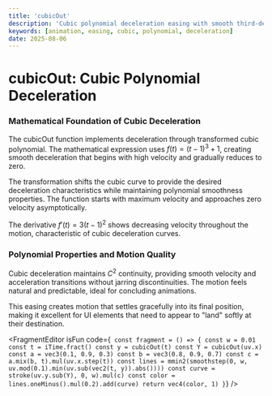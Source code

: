 ```yaml
---
title: 'cubicOut'
description: 'Cubic polynomial deceleration easing with smooth third-degree curve conclusion'
keywords: [animation, easing, cubic, polynomial, deceleration]
date: 2025-08-06
---
```



# cubicOut: Cubic Polynomial Deceleration

### Mathematical Foundation of Cubic Deceleration

The cubicOut function implements deceleration through transformed cubic polynomial. The mathematical expression uses $f(t) = (t-1)^3 + 1$, creating smooth deceleration that begins with high velocity and gradually reduces to zero.

The transformation shifts the cubic curve to provide the desired deceleration characteristics while maintaining polynomial smoothness properties. The function starts with maximum velocity and approaches zero velocity asymptotically.

The derivative $f'(t) = 3(t-1)^2$ shows decreasing velocity throughout the motion, characteristic of cubic deceleration curves.

### Polynomial Properties and Motion Quality

Cubic deceleration maintains $C^2$ continuity, providing smooth velocity and acceleration transitions without jarring discontinuities. The motion feels natural and predictable, ideal for concluding animations.

This easing creates motion that settles gracefully into its final position, making it excellent for UI elements that need to appear to "land" softly at their destination.

<FragmentEditor
        isFun
        code={`
const fragment = () => {
    const w = 0.01
    const t = iTime.fract()
    const y = cubicOut(t)
    const Y = cubicOut(uv.x)
    const a = vec3(0.1, 0.9, 0.3)
    const b = vec3(0.8, 0.9, 0.7)
    const c = a.mix(b, t).mul(uv.x.step(t))
    const lines = mmin2(smoothstep(0, w, uv.mod(0.1).min(uv.sub(vec2(t, y)).abs())))
    const curve = stroke(uv.y.sub(Y), 0, w).mul(c)
    const color = lines.oneMinus().mul(0.2).add(curve)
    return vec4(color, 1)
}`}
/>
